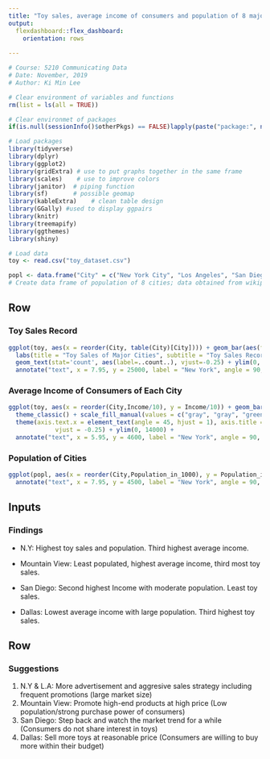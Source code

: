 ---
title: "Toy sales, average income of consumers and population of 8 major cities of United States"
output: 
  flexdashboard::flex_dashboard:
    orientation: rows
    
---

```{r echo = FALSE}
# Course: 5210 Communicating Data
# Date: November, 2019
# Author: Ki Min Lee

```

```{r echo = FALSE}
# Clear environment of variables and functions
rm(list = ls(all = TRUE)) 

# Clear environmet of packages
if(is.null(sessionInfo()$otherPkgs) == FALSE)lapply(paste("package:", names(sessionInfo()$otherPkgs), sep=""), detach, character.only = TRUE, unload = TRUE)

```


```{r setup, include=FALSE}

# Load packages
library(tidyverse)
library(dplyr)
library(ggplot2) 
library(gridExtra) # use to put graphs together in the same frame
library(scales)    # use to improve colors
library(janitor)  # piping function
library(sf)       # possible geomap
library(kableExtra)    # clean table design
library(GGally) #used to display ggpairs
library(knitr)
library(treemapify)
library(ggthemes)
library(shiny)
```

```{r}
# Load data
toy <- read.csv("toy_dataset.csv")

popl <- data.frame("City" = c("New York City", "Los Angeles", "San Diego", "Mountain View", "Boston", "Austin", "Washington D.C.", "Dallas"), "Population_in_1000" = c(8623, 4000, 1420, 81, 685, 951, 633, 1341))
# Create data frame of population of 8 cities; data obtained from wikipedia

```
    
Row {data-height=700}
-----------------------------------------------------------------------

### Toy Sales Record

```{r}
ggplot(toy, aes(x = reorder(City, table(City)[City]))) + geom_bar(aes(fill = City)) + theme_classic() + scale_fill_manual(values = c("gray", "gray", "green", "gray", "purple", "light blue", "red", "gray"), guide = FALSE) +  theme(axis.text.x = element_text(angle = 45, hjust = 1), axis.title = element_text(colour = "blue")) +
  labs(title = "Toy Sales of Major Cities", subtitle = "Toy Sales Records of 8 Major Cities of United States", y = "Toy Sales" , x = "") +
  geom_text(stat='count', aes(label=..count..), vjust=-0.25) + ylim(0, 55000) +
  annotate("text", x = 7.95, y = 25000, label = "New York", angle = 90, size = 4, color = "red")
```

### Average Income of Consumers of Each City

```{r}
ggplot(toy, aes(x = reorder(City,Income/10), y = Income/10)) + geom_bar(position = 'dodge', stat = 'summary', fun.y = 'mean', aes(fill=City)) + 
  theme_classic() + scale_fill_manual(values = c("gray", "gray", "green", "gray", "purple", "light blue", "red", "gray"), guide = FALSE) +
  theme(axis.text.x = element_text(angle = 45, hjust = 1), axis.title = element_text(colour = "blue")) + labs(title = "Average Income of Major Cities", subtitle = "Mean Income of 8 Major Cities of United States", y = "Average Income in 10" , x = "") + scale_y_continuous(labels=dollar_format(prefix="$")) + stat_summary(aes(label=round(..y..,0)), fun.y=mean, geom="text", size=4,
             vjust = -0.25) + ylim(0, 14000) +
  annotate("text", x = 5.95, y = 4600, label = "New York", angle = 90, size = 4, color = "red")
```

### Population of Cities

```{r}
ggplot(popl, aes(x = reorder(City,Population_in_1000), y = Population_in_1000, label = Population_in_1000)) + geom_bar(position = 'dodge', stat = 'summary', fun.y = 'mean', aes(fill=City)) + theme_classic() + scale_fill_manual(values = c("gray", "gray", "green", "gray", "purple", "light blue", "red", "gray"), guide = FALSE) + theme(axis.text.x = element_text(angle = 45, hjust = 1), axis.title = element_text(colour = "blue")) + labs(title = "Population of Major Cities", subtitle = "Toy Sales Records of Eight Major Cities of United States", y = "Population in 1000" , x = "") + geom_text(aes(label=Population_in_1000), position=position_dodge(width=0.9), vjust=-0.25) +
  annotate("text", x = 7.95, y = 4500, label = "New York", angle = 90, size = 4, color = "red")
```


Inputs {.sidebar}
-------------------------------------
### Findings

* N.Y: Highest toy sales and population. Third highest average income.

* Mountain View: Least populated, highest average income, third most toy sales.

* San Diego: Second highest Income with moderate population. Least toy sales.

* Dallas: Lowest average income with large population. Third highest toy sales.



Row {data-height=300}
-----------------------------------------------------------------------

### Suggestions

1. N.Y & L.A: More advertisement and aggresive sales strategy including frequent promotions (large market size)
2. Mountain View: Promote high-end products at high price (Low population/strong purchase power of consumers)
3. San Diego: Step back and watch the market trend for a while (Consumers do not share interest in toys)
4. Dallas: Sell more toys at reasonable price (Consumers are willing to buy more within their budget)


